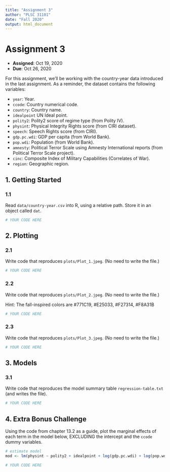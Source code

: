 ```yaml
---
title: "Assignment 3"
author: "PLSC 31101"
date: "Fall 2020"
output: html_document
---
```


# Assignment 3

- __Assigned__: Oct 19, 2020
- __Due__: Oct 26, 2020

For this assignment, we'll be working with the country-year data introduced in the last assignment. As a reminder, the dataset contains the following variables:

* `year`: Year.
* `ccode`: Country numerical code.
* `country`: Country name.
* `idealpoint` UN Ideal point.
* `polity2`: Polity2 score of regime type (from Polity IV).
* `physint`: Physical Integrity Rights score (from CIRI dataset).
* `speech`: Speech Rights score (from CIRI).
* `gdp.pc.wdi`: GDP per capita (from World Bank).
* `pop.wdi`: Population (from World Bank).
* `amnesty`: Political Terror Scale using Amnesty International reports (from Political Terror Scale project).
* `cinc`: Composite Index of Military Capabilities (Correlates of War).
* `region`: Geographic region.

## 1. Getting Started

### 1.1 

Read `data/country-year.csv` into R, using a relative path. Store it in an object called `dat`.

```r
# YOUR CODE HERE
```

## 2. Plotting 

### 2.1 

Write code that reproduces `plots/Plot_1.jpeg`. (No need to write the file.)

```r
# YOUR CODE HERE
```

### 2.2 

Write code that reproduces `plots/Plot_2.jpeg`. (No need to write the file.)

Hint: The fall-inspired colors are #771C19, #E25033, #F27314, #F8A31B


```r
# YOUR CODE HERE
```

### 2.3 

Write code that reproduces `plots/Plot_3.jpeg`. (No need to write the file.)

```r
# YOUR CODE HERE
```

## 3. Models

### 3.1 

Write code that reproduces the model summary table `regression-table.txt` (and writes the file).

```r
# YOUR CODE HERE
```

## 4. Extra Bonus Challenge

Using the code from chapter 13.2 as a guide, plot the marginal effects of each term in the model below, EXCLUDING the intercept and the `ccode` dummy variables.

```r
# estimate model
mod <- lm(physint ~ polity2 + idealpoint + log(gdp.pc.wdi) + log(pop.wdi) + factor(ccode), data = dat)

# YOUR CODE HERE
```

